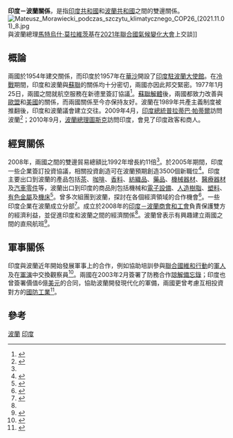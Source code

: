 {{Infobox Bilateral relations|印度－波蘭|India|Poland}}
'''印度－波蘭關係'''，是指[[印度共和國|印度共和國]]和[[波蘭共和國|波蘭共和國]]之間的雙邊關係。
[[File:Mateusz_Morawiecki_podczas_szczytu_klimatycznego_COP26_(2021.11.01)_8.jpg|thumb]]與波蘭總理[[馬特烏什·莫拉維茨基|馬特烏什·莫拉維茨基]]在[[2021年聯合國氣候變化大會|2021年聯合國氣候變化大會]]上交談]]

== 概論 ==
兩國於1954年建交關係，而印度於1957年在[[華沙|華沙]]開設了[[印度駐波蘭大使館|印度駐波蘭大使館]]。在[[冷戰|冷戰]]期間，印度和波蘭與[[蘇聯|蘇聯]]的關係均十分密切，兩國亦因此邦交緊密。1977年1月25日，兩國之間就航空服務在新德里簽訂協議<ref>{{cite journal|title=Indo-Polish Agreement on Air Services|journal=Foreign Affairs Record|date=January 1977|volume=XXIII|issue=1|page=2|url=http://mealib.nic.in/far/1977.pdf|accessdate=6 August 2013|author=|archive-url=https://web.archive.org/web/20131020040105/http://mealib.nic.in/far/1977.pdf|archive-date=2013-10-20|dead-url=yes}}</ref>。[[蘇聯解體|蘇聯解體]]後，兩國都致力改善與[[歐盟|歐盟]]和[[美國|美國]]的關係，而兩國關係至今亦保持友好。波蘭在1989年共產主義制度被推翻後，印度和波蘭議會建立交往。2009年4月，[[印度總統|印度總統]][[普拉蒂巴·帕蒂爾|普拉蒂巴·帕蒂爾]]訪問波蘭<ref name="Indo-Polish relations">{{cite web |url=http://www.indianembassy.pl/iprelation.html |title=Indo-Polish relations |publisher=Embassy of India in Poland. |accessdate=2009-09-17 |deadurl=yes |archiveurl=https://web.archive.org/web/20031031155652/http://www.indianembassy.pl/iprelation.html |archivedate=2003-10-31 }}</ref>；2010年9月，[[波蘭總理|波蘭總理]][[圖斯克|圖斯克]]訪問印度，會見了印度政客和商人。

== 經貿關係 ==
2008年，兩國之間的雙邊貿易總額比1992年增長約11倍<ref name="Indo-Polish relations" />。於2005年期間，印度一些企業簽訂投資協議，相關投資創造可在波蘭預期創造3500個新職位<ref name=" India, Poland to boost economic ties ">{{cite news|url=http://in.ibtimes.com/articles/20060518/poland-kamal-nath-commerce-economic-trade-investment.htm|title=India, Poland to boost economic ties|first=Surojit Chatterjee|date=18 May 2006|publisher=IBTimes India|accessdate=2008-11-04|archive-date=2006-10-24|archive-url=https://web.archive.org/web/20061024124453/http://in.ibtimes.com/articles/20060518/poland-kamal-nath-commerce-economic-trade-investment.htm|dead-url=yes}}</ref>。印度主要出口到波蘭的產品包括[[茶|茶]]、[[咖啡|咖啡]]、[[香料|香料]]、[[紡織品|紡織品]]、[[藥品|藥品]]、[[機械器材|機械器材]]、[[醫療器材|醫療器材]]及[[汽車零件|汽車零件]]等，波蘭出口到印度的商品則包括機械和[[電子設備|電子設備]]、[[人造樹脂|人造樹脂]]、[[塑料|塑料]]、[[有色金屬|有色金屬]]及[[機床|機床]]<ref name="POLISH ECONOMY-Foreign Trade">{{cite web|url=http://cii.in/menu_content.php?menu_id=1127|title=POLISH ECONOMY-Foreign Trade|publisher=Confedaration of Indian Industry|accessdate=2008-11-04|deadurl=yes|archiveurl=http://archive.wikiwix.com/cache/20110719000435/http://cii.in/menu_content.php?menu_id=1127|archivedate=2011-07-19}}</ref>。{{link-en|印度工業聯合會|Confederation of Indian Industry}}曾多次組團到波蘭，探討在各個經濟領域的合作機會<ref name="Polish companies seek closer ties with India">{{cite news|url=http://economictimes.indiatimes.com/Economy/Polish_cos_seek_closer_ties_with_India/articleshow/3072628.cms|title=Polish companies seek closer ties with India|date=26 May 2008|work=IANS|publisher=Economic Times|accessdate=2008-11-04|archive-date=2008-06-30|archive-url=https://web.archive.org/web/20080630094740/http://economictimes.indiatimes.com/Economy/Polish_cos_seek_closer_ties_with_India/articleshow/3072628.cms|dead-url=no}}</ref>。一些印度企業在波蘭成立分部<ref name="POLISH ECONOMY-Foreign Trade">{{cite web|url=http://cii.in/menu_content.php?menu_id=1127|title=POLISH ECONOMY-Foreign Trade|publisher=Confedaration of Indian Industry|accessdate=2008-11-04|deadurl=yes|archiveurl=http://archive.wikiwix.com/cache/20110719000435/http://cii.in/menu_content.php?menu_id=1127|archivedate=2011-07-19}}</ref>。成立於2008年的[[印度－波蘭商會和工會|印度－波蘭商會和工會]]負責保護雙方的經濟利益，並促進印度和波蘭之間的經濟關係<ref name="POLISH ECONOMY-Foreign Trade" />。波蘭曾表示有興趣建立兩國之間的直飛航班<ref name="Poland invites Indian investments with focus on SME sector ">{{cite news|url=http://www.thehindubusinessline.com/2008/01/15/stories/2008011552261000.htm|title=Poland invites Indian investments with focus on SME sector|date=Jan 15, 2008|publisher=Business Daily from THE HINDU|accessdate=2008-11-04|deadurl=yes|archiveurl=https://web.archive.org/web/20090131055513/http://www.thehindubusinessline.com/2008/01/15/stories/2008011552261000.htm|archivedate=2009-01-31|df=}}</ref>。

== 軍事關係 ==
印度與波蘭近年開始發展軍事上的合作，例如協助培訓參與[[聯合國維和行動|聯合國維和行動]]的[[軍人|軍人]]及在[[軍演|軍演]]中交換觀察員<ref name="Indian Army chief to visit Poland, Belarus ">{{cite web|url=http://www.nerve.in/news:253500133794|title=Indian Army chief to visit Poland, Belarus|date=7 March 2008|publisher=NERVE|accessdate=2008-10-11|archive-url=https://web.archive.org/web/20110719063859/http://www.nerve.in/news:253500133794|archive-date=2011-07-19|dead-url=yes}}</ref>。兩國在2003年2月簽署了防務合作[[諒解備忘錄|諒解備忘錄]]；印度也曾簽署價值6億[[美元|美元]]的合同，協助波蘭開發現代化的軍備，兩國更曾考慮互相投資對方的[[國防工業|國防工業]]<ref name="India, Poland deepen defence ties ">{{cite news|url=http://www.hindu.com/2004/03/20/stories/2004032004031400.htm|title=India, Poland deepen defence ties|first=C. Raja Mohan|date=Mar 20, 2004|publisher=The Hindu|accessdate=2008-10-11|archive-date=2004-04-13|archive-url=https://web.archive.org/web/20040413033915/http://www.hindu.com/2004/03/20/stories/2004032004031400.htm|dead-url=yes}}</ref>。

== 參考 ==
{{reflist}}

{{印度外交}}
{{波蘭外交}}
[[Category:印度雙邊關係|波蘭]]
[[Category:波蘭雙邊關係|印度]]